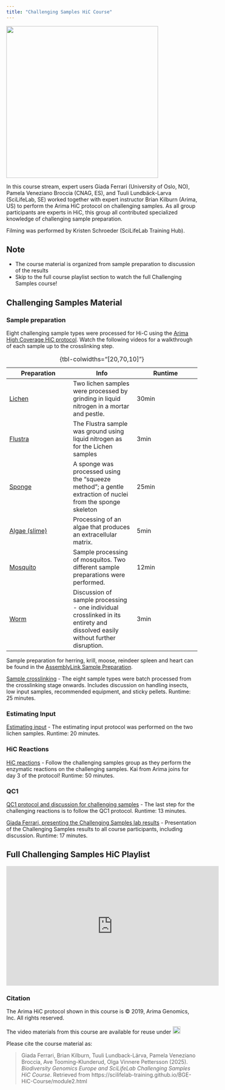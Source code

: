 ```yaml
---
title: "Challenging Samples HiC Course"
---
```

![](/img/ChallengingGroup.png){fig-align="center" width=400 fig-alt="Photo by Hampus Pehrsson Ternström"}

In this course stream, expert users Giada Ferrari (University of Oslo, NO), Pamela Veneziano Broccia (CNAG, ES), and Tuuli Lundbäck-Larva (SciLifeLab, SE) worked together with expert instructor Brian Kilburn (Arima, US) to perform the Arima HiC protocol on challenging samples. As all group participants are experts in HiC, this group all contributed specialized knowledge of challenging sample preparation.

Filming was performed by Kristen Schroeder (SciLifeLab Training Hub).

::: {.callout-tip}
## Note
- The course material is organized from sample preparation to discussion of the results
- Skip to the full course playlist section to watch the full Challenging Samples course!
:::

## Challenging Samples Material
### Sample preparation

Eight challenging sample types were processed for Hi-C using the [Arima High Coverage HiC protocol](https://arimagenomics.com/wp-content/files/User-Guide-Arima-High-Coverage-for-Animal-Tissue.pdf). Watch the following videos for a walkthrough of each sample up to the crosslinking step.

| Preparation | Info | Runtime |
|------|------| ------|
| [Lichen](https://youtu.be/lBVAmwqkWtM) | Two lichen samples were processed by grinding in liquid nitrogen in a mortar and pestle. | 30min |
| [Flustra](https://youtu.be/w8krCpK1JnQ) | The Flustra sample was ground using liquid nitrogen as for the Lichen samples | 3min |
| [Sponge](https://youtu.be/X5mpoOm4XaE) | A sponge was processed using the "squeeze method"; a gentle extraction of nuclei from the sponge skeleton | 25min |
| [Algae (slime)](https://youtu.be/tJ4bPKQfz5o) | Processing of an algae that produces an extracellular matrix. | 5min |
| [Mosquito](https://youtu.be/4ijoSwjzBuo) | Sample processing of mosquitos. Two different sample preparations were performed. | 12min |
| [Worm](https://youtu.be/7i-ZSZzC9_g) | Discussion of sample processing - one individual crosslinked in its entirety and dissolved easily without further disruption. | 3min |
: {tbl-colwidths="[20,70,10]"}

::: callout-note
Sample preparation for herring, krill, moose, reindeer spleen and heart can be found in the [AssemblyLink Sample Preparation](module3.qmd).
:::

[Sample crosslinking](https://youtu.be/ItkQ84fRKCA) - The eight sample types were batch processed from the crosslinking stage onwards. Includes discussion on handling insects, low input samples, recommended equipment, and sticky pellets. Runtime: 25 minutes.

### Estimating Input
[Estimating input](https://youtu.be/l8cSQLg7qss) - The estimating input protocol was performed on the two lichen samples. Runtime: 20 minutes.

### HiC Reactions
[HiC reactions](https://youtu.be/hS509Yb5l4g) - Follow the challenging samples group as they perform the enzymatic reactions on the challenging samples. Kai from Arima joins for day 3 of the protocol! Runtime: 50 minutes.

### QC1
[QC1 protocol and discussion for challenging samples](https://youtu.be/45N-Zs4lqwE) - The last step for the challenging reactions is to follow the QC1 protocol. Runtime: 13 minutes.

[Giada Ferrari, presenting the Challenging Samples lab results](https://youtu.be/dy4vxIIZKSM) - Presentation of the Challenging Samples results to all course participants, including discussion. Runtime: 17 minutes.


## Full Challenging Samples HiC Playlist
<iframe width="560" height="315" src="https://www.youtube.com/embed/videoseries?si=bZSQdDmTL5_mZ4yQ&amp;list=PLs-WBtSInuq-vuXxth5WYZsdCOsjeBepz" title="YouTube video player" frameborder="0" allow="accelerometer; autoplay; clipboard-write; encrypted-media; gyroscope; picture-in-picture; web-share" referrerpolicy="strict-origin-when-cross-origin" allowfullscreen></iframe>

### Citation
The Arima HiC protocol shown in this course is © 2019, Arima Genomics, Inc. All rights reserved.

The video materials from this course are available for reuse under <a href="https://creativecommons.org/licenses/by/4.0/" rel="orcid"><img src="img/CCBY4.0.png" alt="" height="20"/></a>

Please cite the course material as:

> Giada Ferrari, Brian Kilburn, Tuuli Lundback-Lärva, Pamela Veneziano Broccia, Ave Tooming-Klunderud, Olga Vinnere Pettersson (2025). *Biodiversity Genomics Europe and SciLifeLab Challenging Samples HiC Course*. Retrieved from https://scilifelab-training.github.io/BGE-HiC-Course/module2.html